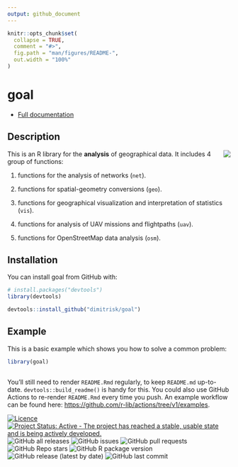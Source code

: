 ```yaml
---
output: github_document
---
```


<!-- README.md is generated from README.Rmd. Please edit that file -->

```r
knitr::opts_chunk$set(
  collapse = TRUE,
  comment = "#>",
  fig.path = "man/figures/README-",
  out.width = "100%"
)
```


# goal 



* [Full documentation](https://dimitrisk.github.io/goal/index.html)

## Description

<img src="man/figures/logo.png" align="right" />

This is an R library for the **analysis** of geographical data. It includes 4 group of functions:

1) functions for the analysis of networks (`net`).   

2) functions for spatial-geometry conversions (`geo`).   

3) functions for geographical visualization and interpretation of statistics (`vis`).  

4) functions for analysis of UAV missions and flightpaths (`uav`).

5) functions for OpenStreetMap data analysis (`osm`).




## Installation

You can install goal from  GitHub with:

``` r
# install.packages("devtools")
library(devtools)

devtools::install_github("dimitrisk/goal")
```

## Example

This is a basic example which shows you how to solve a common problem:

```r
library(goal)
 
```

 
You'll still need to render `README.Rmd` regularly, to keep `README.md` up-to-date. `devtools::build_readme()` is handy for this. You could also use GitHub Actions to re-render `README.Rmd` every time you push. An example workflow can be found here: <https://github.com/r-lib/actions/tree/v1/examples>.
 

<!-- badges: start -->
[![Licence](https://img.shields.io/badge/licence-GPL--3-blue.svg)](https://www.gnu.org/licenses/gpl-3.0.en.html) [![Project Status: Active - The project has reached a stable, usable
state and is being actively
developed.](https://www.repostatus.org/badges/latest/active.svg)](https://www.repostatus.org/#active) ![GitHub all releases](https://img.shields.io/github/downloads/dimitrisk/goal/total) ![GitHub issues](https://img.shields.io/github/issues/dimitrisk/goal) ![GitHub pull requests](https://img.shields.io/github/issues-pr/dimitrisk/goal) ![GitHub Repo stars](https://img.shields.io/github/stars/dimitrisk/goal?style=social) ![GitHub R package version](https://img.shields.io/github/r-package/v/dimitrisk/goal) ![GitHub release (latest by date)](https://img.shields.io/github/v/release/dimitrisk/goal) ![GitHub last commit](https://img.shields.io/github/last-commit/dimitrisk/goal)
<!-- badges: end -->